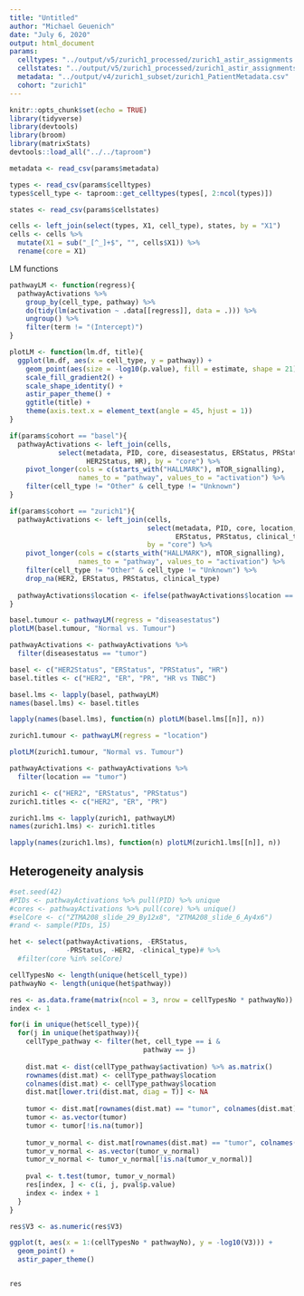 ```yaml
---
title: "Untitled"
author: "Michael Geuenich"
date: "July 6, 2020"
output: html_document
params:
  celltypes: "../output/v5/zurich1_processed/zurich1_astir_assignments.csv"
  cellstates: "../output/v5/zurich1_processed/zurich1_astir_assignments_state.csv" 
  metadata: "../output/v4/zurich1_subset/zurich1_PatientMetadata.csv"
  cohort: "zurich1"
---
```


```r
knitr::opts_chunk$set(echo = TRUE)
library(tidyverse)
library(devtools)
library(broom)
library(matrixStats)
devtools::load_all("../../taproom")
```

```r
metadata <- read_csv(params$metadata)

types <- read_csv(params$celltypes)
types$cell_type <- taproom::get_celltypes(types[, 2:ncol(types)])

states <- read_csv(params$cellstates)

cells <- left_join(select(types, X1, cell_type), states, by = "X1")
cells <- cells %>% 
  mutate(X1 = sub("_[^_]+$", "", cells$X1)) %>% 
  rename(core = X1)
```

LM functions 
```r
pathwayLM <- function(regress){
  pathwayActivations %>% 
    group_by(cell_type, pathway) %>% 
    do(tidy(lm(activation ~ .data[[regress]], data = .))) %>% 
    ungroup() %>% 
    filter(term != "(Intercept)")
}

plotLM <- function(lm.df, title){
  ggplot(lm.df, aes(x = cell_type, y = pathway)) +
    geom_point(aes(size = -log10(p.value), fill = estimate, shape = 21)) +
    scale_fill_gradient2() + 
    scale_shape_identity() +
    astir_paper_theme() +
    ggtitle(title) +
    theme(axis.text.x = element_text(angle = 45, hjust = 1))
}
```

```r
if(params$cohort == "basel"){
  pathwayActivations <- left_join(cells, 
            select(metadata, PID, core, diseasestatus, ERStatus, PRStatus, 
                   HER2Status, HR), by = "core") %>% 
    pivot_longer(cols = c(starts_with("HALLMARK"), mTOR_signalling), 
                 names_to = "pathway", values_to = "activation") %>% 
    filter(cell_type != "Other" & cell_type != "Unknown")
}

if(params$cohort == "zurich1"){
  pathwayActivations <- left_join(cells,
                                  select(metadata, PID, core, location, HER2, 
                                         ERStatus, PRStatus, clinical_type), 
                                  by = "core") %>% 
    pivot_longer(cols = c(starts_with("HALLMARK"), mTOR_signalling), 
                 names_to = "pathway", values_to = "activation") %>% 
    filter(cell_type != "Other" & cell_type != "Unknown") %>% 
    drop_na(HER2, ERStatus, PRStatus, clinical_type)
  
  pathwayActivations$location <- ifelse(pathwayActivations$location == "[]", "non-tumor", "tumor")
}
```

```r
basel.tumour <- pathwayLM(regress = "diseasestatus")
plotLM(basel.tumour, "Normal vs. Tumour")

pathwayActivations <- pathwayActivations %>% 
  filter(diseasestatus == "tumor")

basel <- c("HER2Status", "ERStatus", "PRStatus", "HR")
basel.titles <- c("HER2", "ER", "PR", "HR vs TNBC")

basel.lms <- lapply(basel, pathwayLM)
names(basel.lms) <- basel.titles

lapply(names(basel.lms), function(n) plotLM(basel.lms[[n]], n))
```

```r
zurich1.tumour <- pathwayLM(regress = "location")

plotLM(zurich1.tumour, "Normal vs. Tumour")

pathwayActivations <- pathwayActivations %>% 
  filter(location == "tumor")

zurich1 <- c("HER2", "ERStatus", "PRStatus")
zurich1.titles <- c("HER2", "ER", "PR")

zurich1.lms <- lapply(zurich1, pathwayLM)
names(zurich1.lms) <- zurich1.titles

lapply(names(zurich1.lms), function(n) plotLM(zurich1.lms[[n]], n))
```



## Heterogeneity analysis
```r
#set.seed(42)
#PIDs <- pathwayActivations %>% pull(PID) %>% unique
#cores <- pathwayActivations %>% pull(core) %>% unique()
#selCore <- c("ZTMA208_slide_29_By12x8", "ZTMA208_slide_6_Ay4x6")
#rand <- sample(PIDs, 15)

het <- select(pathwayActivations, -ERStatus, 
              -PRStatus, -HER2, -clinical_type)# %>% 
  #filter(core %in% selCore)

cellTypesNo <- length(unique(het$cell_type))
pathwayNo <- length(unique(het$pathway))

res <- as.data.frame(matrix(ncol = 3, nrow = cellTypesNo * pathwayNo))
index <- 1

for(i in unique(het$cell_type)){
  for(j in unique(het$pathway)){
    cellType_pathway <- filter(het, cell_type == i & 
                                 pathway == j)
    
    dist.mat <- dist(cellType_pathway$activation) %>% as.matrix()
    rownames(dist.mat) <- cellType_pathway$location
    colnames(dist.mat) <- cellType_pathway$location
    dist.mat[lower.tri(dist.mat, diag = T)] <- NA
    
    tumor <- dist.mat[rownames(dist.mat) == "tumor", colnames(dist.mat) == "tumor"]
    tumor <- as.vector(tumor)
    tumor <- tumor[!is.na(tumor)]
    
    tumor_v_normal <- dist.mat[rownames(dist.mat) == "tumor", colnames(dist.mat) == "non-tumor"]
    tumor_v_normal <- as.vector(tumor_v_normal)
    tumor_v_normal <- tumor_v_normal[!is.na(tumor_v_normal)]
    
    pval <- t.test(tumor, tumor_v_normal)
    res[index, ] <- c(i, j, pval$p.value)
    index <- index + 1
  }
}

res$V3 <- as.numeric(res$V3)

ggplot(t, aes(x = 1:(cellTypesNo * pathwayNo), y = -log10(V3))) +
  geom_point() +
  astir_paper_theme()


res
```






